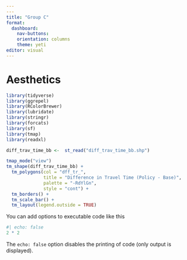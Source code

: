 ```yaml
---
---
title: "Group C"
format: 
  dashboard:
    nav-buttons: 
    orientation: columns
    theme: yeti
editor: visual
---
```


## 

# Aesthetics

```r
library(tidyverse)
library(ggrepel)
library(RColorBrewer)
library(lubridate)
library(stringr)
library(forcats)
library(sf)
library(tmap)
library(readxl)

diff_trav_time_bb <-  st_read("diff_trav_time_bb.shp")

tmap_mode("view")
tm_shape(diff_trav_time_bb) +
  tm_polygons(col = "dff_tr_",
              title = "Difference in Travel Time (Policy - Base)",
              palette = "-RdYlGn",
              style = "cont") +
  tm_borders() +
  tm_scale_bar() +
  tm_layout(legend.outside = TRUE)

```

You can add options to executable code like this

```r
#| echo: false
2 * 2
```

The `echo: false` option disables the printing of code (only output is displayed).
